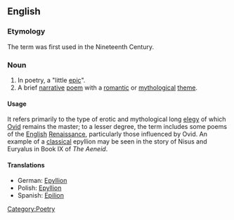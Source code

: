 ==English==

===Etymology===
The term was first used in the Nineteenth Century.

===Noun===
{{en-noun|epyllia}}

# In poetry, a "little [[epic]]".
# A brief [[narrative]] [[poem]] with a [[romantic]] or [[mythological]] [[theme]].

====Usage====
{{rfc-header|Usage}}
It refers primarily to the type of erotic and mythological long [[elegy]] of which [[Ovid]] remains the master; to a lesser degree, the term includes some poems of the [[English]] [[Renaissance]], particularly those influenced by Ovid. An example of a [[classical]] epyllion may be seen in the story of Nisus and Euryalus in Book IX of ''The Aeneid''.

====Translations====
{{trans-top|little epic poem}}
*German: [[Epyllion#German|Epyllion]]
*Polish: [[Epyllion#Polish|Epyllion]]
*Spanish: [[Epilion#Spanish|Epilion]]
{{trans-bottom}}

[[Category:Poetry]]